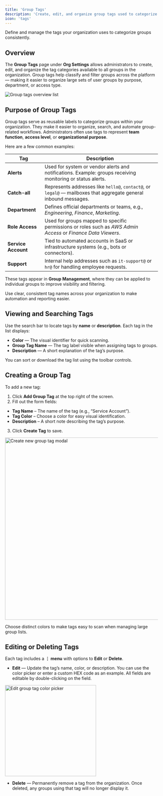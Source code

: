 ```yaml
---
title: 'Group Tags'
description: 'Create, edit, and organize group tags used to categorize groups across your organization.'
icon: 'tags'
---
```



<p style={{fontSize: "large"}}>Define and manage the tags your organization uses to categorize groups consistently.</p>

## Overview

The **Group Tags** page under **Org Settings** allows administrators to create, edit, and organize the tag categories available to all groups in the organization.
Group tags help classify and filter groups across the platform — making it easier to organize large sets of user groups by purpose, department, or access type.

<img
    src="/img/ShiftControl/Settings/Settings-group-tags.png"
    alt="Group tags overview list"
/>

## Purpose of Group Tags

Group tags serve as reusable labels to categorize groups within your organization.
They make it easier to organize, search, and automate group-related workflows.
Administrators often use tags to represent **team function**, **access level**, or **organizational purpose**.

Here are a few common examples:

| Tag | Description |
| --- | --- |
| **Alerts** | Used for system or vendor alerts and notifications. Example: groups receiving monitoring or status alerts. |
| **Catch-all** | Represents addresses like `hello@`, `contact@`, or `legal@` — mailboxes that aggregate general inbound messages. |
| **Department** | Defines official departments or teams, e.g., *Engineering*, *Finance*, *Marketing*. |
| **Role Access** | Used for groups mapped to specific permissions or roles such as *AWS Admin Access* or *Finance Data Viewers*. |
| **Service Account** | Tied to automated accounts in SaaS or infrastructure systems (e.g., bots or connectors). |
| **Support** | Internal help addresses such as `it-support@` or `hr@` for handling employee requests. |

These tags appear in **Group Management**, where they can be applied to individual groups to improve visibility and filtering.

<Admonition type="tip">
    Use clear, consistent tag names across your organization to make automation and reporting easier.
</Admonition>

## Viewing and Searching Tags

Use the search bar to locate tags by **name** or **description**.
Each tag in the list displays:

- **Color** — The visual identifier for quick scanning.
- **Group Tag Name** — The tag label visible when assigning tags to groups.
- **Description** — A short explanation of the tag’s purpose.

You can sort or download the tag list using the toolbar controls.

## Creating a Group Tag

To add a new tag:

1. Click **Add Group Tag** at the top right of the screen.
2. Fill out the form fields:
- **Tag Name** – The name of the tag (e.g., “Service Account”).
- **Tag Color** – Choose a color for easy visual identification.
- **Description** – A short note describing the tag’s purpose.
3. Click **Create Tag** to save.

<img
    src="/img/ShiftControl/Settings/Settings-create-a-group-tag.png"
    alt="Create new group tag modal"
    width="600"
/>

<Admonition type="tip">
    Choose distinct colors to make tags easy to scan when managing large group lists.
</Admonition>

## Editing or Deleting Tags

Each tag includes a **⋮ menu** with options to **Edit** or **Delete**.

- **Edit** — Update the tag’s name, color, or description.
You can use the color picker or enter a custom HEX code as an example.  All fields are editable by double-clicking on the field.

<img
    src="/img/ShiftControl/Settings/settings-edit-group-tags-color.png"
    alt="Edit group tag color picker"
    width="300"
/>

- **Delete** — Permanently remove a tag from the organization.
Once deleted, any groups using that tag will no longer display it.
